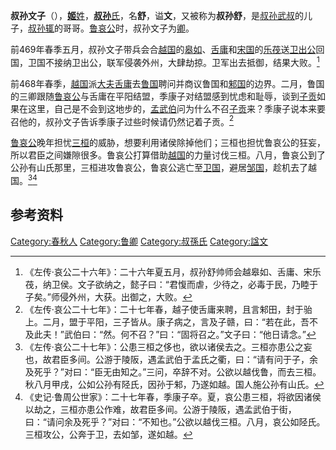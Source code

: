 {{模板:Infobox 先秦人物
|名稱=叔孫舒
|姓=[[姬姓|姬]]
|氏=[[叔孫氏|叔孫]]
|名=舒
|字=
|别名=叔孫文叔
|别字=
|諡号=文
|官位=[[魯國|魯國]][[亞卿|亞卿]]
|時代=春秋
|國家=魯國
|身份=卿
|出生=
|逝世=
|父=[[叔孫州仇|叔孫州仇]]
|子女=
}}
'''叔孙文子'''（{{bd|？||？||catIdx=S叔孙}}），[[姬姓|'''姬'''姓]]，[[叔孙氏|'''叔孙'''氏]]，名'''舒'''，谥'''文'''，又被称为'''叔孙舒'''，是[[叔孙武叔|叔孙武叔]]的儿子，[[叔孙辄|叔孙辄]]的哥哥。[[鲁哀公|鲁哀公]]时，叔孙文子为[[卿|卿]]。

前469年春季五月，叔孙文子带兵会合[[越国|越国]]的[[皋如|皋如]]、[[舌庸|舌庸]]和[[宋国|宋国]]的[[乐茷|乐茷]]送[[卫出公|卫出公]]回国，卫国不接纳卫出公，联军侵袭外州，大肆劫掠。卫军出去抵御，结果大败。<ref>《左传·哀公二十六年》：二十六年夏五月，叔孙舒帅师会越皋如、舌庸、宋乐茷，纳卫侯。文子欲纳之，懿子曰：“君愎而虐，少待之，必毒于民，乃睦于子矣。”师侵外州，大获。出御之，大败。</ref>

前468年春季，[[越国|越国]]派[[大夫_(官名)|大夫]][[舌庸|舌庸]]去[[鲁国|鲁国]]聘问并商议鲁国和[[邾国|邾国]]的边界。二月，鲁国的三卿跟随[[鲁哀公|鲁哀公]]与舌庸在平阳结盟，季康子对结盟感到忧虑和耻辱，谈到[[子贡|子贡]]如果在这里，自己是不会到这地步的，[[孟武伯|孟武伯]]问为什么不召[[子贡|子贡]]来？季康子说本来要召他的，叔孙文子告诉季康子过些时候请仍然记着子贡。<ref>《左传·哀公二十七年》：二十七年春，越子使舌庸来聘，且言邾田，封于骀上。二月，盟于平阳，三子皆从。康子病之，言及子赣，曰：“若在此，吾不及此夫！”武伯曰：“然。何不召？”曰：“固将召之。”文子曰：“他日请念。”
</ref>

[[鲁哀公|鲁哀公]]晚年担忧[[三桓|三桓]]的威胁，想要利用诸侯除掉他们；三桓也担忧鲁哀公的狂妄，所以君臣之间嫌隙很多。鲁哀公打算借助[[越国|越国]]的力量讨伐三桓。八月，鲁哀公到了公孙有山氏那里，三桓进攻鲁哀公，鲁哀公逃亡至[[卫国|卫国]]，避居[[邹国|邹国]]，趁机去了越国。<ref>《左传·哀公二十七年》：公患三桓之侈也，欲以诸侯去之。三桓亦患公之妄也，故君臣多间。公游于陵阪，遇孟武伯于孟氏之衢，曰：“请有问于子，余及死乎？”对曰：“臣无由知之。”三问，卒辞不对。公欲以越伐鲁，而去三桓。秋八月甲戌，公如公孙有陉氏，因孙于邾，乃遂如越。国人施公孙有山氏。</ref><ref>《史记·鲁周公世家》：二十七年春，季康子卒。夏，哀公患三桓，将欲因诸侯以劫之，三桓亦患公作难，故君臣多间。公游于陵阪，遇孟武伯于街，曰：“请问余及死乎？”对曰：“不知也。”公欲以越伐三桓。八月，哀公如陉氏。三桓攻公，公奔于卫，去如邹，遂如越。</ref>

== 参考资料 ==
{{reflist}}
{{start box}}
{{s-before|父[[叔孙武叔|叔孙武叔]]}}
{{s-title|[[魯國|魯國]][[叔孙氏|叔孙氏]]宗主}}
{{s-after|不明}}
{{end box}}
{{三桓}}

[[Category:春秋人|Category:春秋人]]
[[Category:鲁卿|Category:鲁卿]]
[[Category:叔孫氏|Category:叔孫氏]]
[[Category:諡文|Category:諡文]]